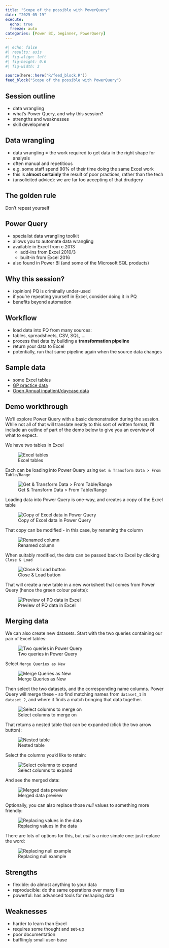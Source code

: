 ```yaml
---
title: "Scope of the possible with PowerQuery"
date: "2025-05-19"
execute: 
  echo: true
  freeze: auto
categories: [Power BI, beginner, PowerQuery]
---
```


```r
#| echo: false
#| results: asis
#| fig-align: left
#| fig-height: 0.6
#| fig-width: 3

source(here::here("R/feed_block.R"))
feed_block("Scope of the possible with PowerQuery")

```

## Session outline

-   data wrangling
-   what's Power Query, and why this session?
-   strengths and weaknesses
-   skill development

## Data wrangling

-   data wrangling = the work required to get data in the right shape for analysis
-   often manual and repetitious
-   e.g. some staff spend 90% of their time doing the same Excel work
-   this is **almost certainly** the result of poor practices, rather than the tech
-   (unsolicited advice): we are far too accepting of that drudgery

## The golden rule {auto-animate="true"}

Don't repeat yourself

## Power Query

-   specialist data wrangling toolkit
-   allows you to automate data wrangling
-   available in Excel from c.2013
    -   add-ins from Excel 2010/3
    -   built-in from Excel 2016
-   also found in Power BI (and some of the Microsoft SQL products)

## Why this session?

-   (opinion) PQ is criminally under-used
-   if you're repeating yourself in Excel, consider doing it in PQ
-   benefits beyond automation

## Workflow

-   load data into PQ from many sources:
-   tables, spreadsheets, CSV, SQL, ...
-   process that data by building a **transformation pipeline**
-   return your data to Excel
-   potentially, run that same pipeline again when the source data changes

## Sample data

-   some Excel tables
-   [GP practice data](https://www.opendata.nhs.scot/dataset/f23655c3-6e23-4103-a511-a80d998adb90/resource/f3633113-9768-4676-8ed1-6695fe385bbe/download/practice_contactdetails_apr2025.csv)
-   [Open Annual inpatient/daycase data](https://www.opendata.nhs.scot/dataset/9e032286-e5bf-4eb0-837d-c0a05fe0d839/resource/32058e0a-0107-4035-891c-5c6a8571415a/download/inpatient_and_day_case_by_council_area_age_sex.csv)

## Demo workthrough

We'll explore Power Query with a basic demonstration during the session. While not all of that will translate neatly to this sort of written format, I'll include an outline of part of the demo below to give you an overview of what to expect.

We have two tables in Excel

![Excel tables](images/clipboard-1663435808.png)

Each can be loading into Power Query using `Get & Transform Data > From Table/Range`

![Get & Transform Data > From Table/Range](images/clipboard-3019786035.png)

Loading data into Power Query is one-way, and creates a copy of the Excel table

![Copy of Excel data in Power Query](images/clipboard-193204746.png)

That copy can be modified - in this case, by renaming the column

![Renamed column](images/clipboard-4108057861.png)

When suitably modified, the data can be passed back to Excel by clicking `Close & Load`

![Close & Load button](images/clipboard-2406898774.png)

That will create a new table in a new worksheet that comes from Power Query (hence the green colour palette):

![Preview of PQ data in Excel](images/clipboard-671162869.png)

## Merging data

We can also create new datasets. Start with the two queries containing our pair of Excel tables:

![Two queries in Power Query](images/clipboard-1716933876.png)

Select `Merge Queries as New`

![Merge Queries as New](images/clipboard-1931505846.png)

Then select the two datasets, and the corresponding name columns. Power Query will merge these - so find matching names from `dataset_1` in `dataset_2`, and where it finds a match bringing that data together.

![Select columns to merge on](images/clipboard-1662551278.png)

That returns a nested table that can be expanded (click the two arrow button):

![Nested table](images/clipboard-1459452110.png)

Select the columns you'd like to retain:

![Select columns to expand](images/clipboard-4061421800.png)

And see the merged data:

![Merged data preview](images/clipboard-266258524.png)

Optionally, you can also replace those *null* values to something more friendly:

![Replacing values in the data](images/clipboard-1729895180.png)

There are lots of options for this, but *null* is a nice simple one: just replace the word:

![Replacing null example](images/clipboard-76846011.png)

## Strengths

-   flexible: do almost anything to your data
-   reproducible: do the same operations over many files
-   powerful: has advanced tools for reshaping data

## Weaknesses

-   harder to learn than Excel
-   requires some thought and set-up
-   poor documentation
-   bafflingly small user-base
